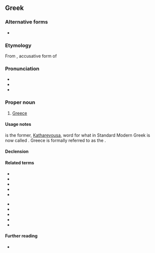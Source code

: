 ==Greek==

===Alternative forms===
* {{alter|el|Ελλάς|g=f}} {{q|formal, [[Katharevousa#English|Katharevousa]]}}

===Etymology===
From {{inh|el|grc|Ἑλλᾰ́δᾰ}}, accusative form of {{m|grc|Ἑλλᾰ́ς||Greece}}

===Pronunciation===
* {{IPA|el|/eˈlaða/}}
* {{audio|el|Ellada.ogg|Audio}}
* {{hyphenation|el|Ελ|λά|δα}}

===Proper noun===
{{el-noun-proper|f}}

# [[Greece]]

====Usage notes====
{{l|el|Ελλάς}} is the former, [[Katharevousa]], word for what in Standard Modern Greek is now called {{l|el|Ελλάδα}}. Greece is formally referred to as the {{l|el|[[ελληνικός|Ελληνική]] [[δημοκρατία|Δημοκρατία]]|t=Hellenic Republic}}.

====Declension====
{{el-nF-α-2a|Ελλάδ}}

====Related terms====
{{top2}}
* {{l|el|αρχαία ελληνικά|gloss=Ancient Greek|g=n-p}}
* {{l|el|ελλαδικός|gloss=Helladic}}
* {{l|el|Έλληνας|gloss=a male Greek|g=m}}
* {{l|el|Ελληνίδα|gloss=a female Greek|g=f}}
* {{l|el|ελληνικά|gloss=the Greek language|g=n-p}}
{{mid2}}
* {{l|el|ελληνικός|gloss=Greek|pos=adj}}
* {{l|el|ελληνιστικός|gloss=Hellenistic}}
* {{l|el|ελληνοαμερικάνος|gloss=Greek-American}}
* {{l|el|ελληνορωμαϊκός|gloss=Greco-Roman}}
* {{l|el|νέα ελληνικά|gloss=modern Greek|g=n-p}}
{{bottom}}

====Further reading====
* {{pedialite|lang=el}}

{{topics|el|Countries in Europe|Greece}}